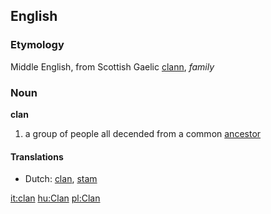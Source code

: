 ==English==
===Etymology===
Middle English, from Scottish Gaelic [[clann]], ''family''
===Noun===
'''clan'''

#a group of people all decended from a common [[ancestor]]

====Translations====
* Dutch: [[clan]], [[stam]]

[[it:clan]]
[[hu:Clan]]
[[pl:Clan]]
